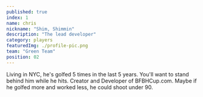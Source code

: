 ```yaml
---
published: true
index: 1
name: chris
nickname: "Shim, Shimmin"
description: "The lead developer"
category: players
featuredImg: ./profile-pic.png
team: "Green Team"
position: 02
---
```



<!-- const { nodes } = allMdx() -->
<!-- <MDXRenderer>{props.pageContext.frontmatter.blog}</MDXRenderer> -->

Living in NYC, he's golfed 5 times in the last 5 years. You'll want to stand behind him while he hits. 
Creator and Developer of BFBHCup.com. Maybe if he golfed more and worked less, he could shoot under 90.
